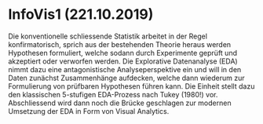 # InfoVis1 (221.10.2019)

Die konventionelle schliessende Statistik arbeitet in der Regel konfirmatorisch, sprich aus der bestehenden Theorie heraus werden Hypothesen formuliert, welche sodann durch Experimente geprüft und akzeptiert oder verworfen werden. Die Explorative Datenanalyse (EDA) nimmt dazu eine antagonistische Analyseperspektive ein und will in den Daten zunächst Zusammenhänge aufdecken, welche dann wiederum zur Formulierung von prüfbaren Hypothesen führen kann. Die Einheit stellt dazu den klassischen 5-stufigen EDA-Prozess nach Tukey (1980!) vor. Abschliessend wird dann noch die Brücke geschlagen zur modernen Umsetzung der EDA in Form von Visual Analytics.